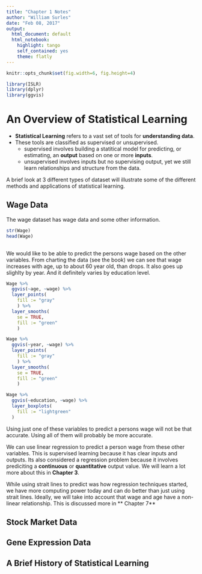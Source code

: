```yaml
---
title: "Chapter 1 Notes"
author: "William Surles"
date: "Feb 08, 2017"
output:
  html_document: default
  html_notebook:
    highlight: tango
    self_contained: yes
    theme: flatly
---
```


```r

knitr::opts_chunk$set(fig.width=6, fig.height=4)

```

```r

library(ISLR)
library(dplyr)
library(ggvis)

```

# An Overview of Statistical Learning

  - **Statistical Learning** refers to a vast set of tools for **understanding data**.
  - These tools are classified as supervised or unsupervised. 
    - supervised involves building a statitical model for predicting, or estimating, an **output** based on one or more **inputs**.
    - unsupervised involves inputs but no supervising output, yet we still learn relationships and structure from the data.

A brief look at 3 different types of dataset will illustrate some of the different methods and applications of statistical learning.

## Wage Data

The wage dataset has wage data and some other information. 

```r

str(Wage)
head(Wage)
  
```

We would like to be able to predict the persons wage based on the other variables.
From charting the data (see the book) we can see that wage increases with age, up to about 60 year old, than drops. 
It also goes up slighlty by year. 
And it definitely varies by education level. 

```r

Wage %>% 
  ggvis(~age, ~wage) %>% 
  layer_points(
    fill := "gray"
    ) %>%
  layer_smooths(
    se = TRUE,
    fill := "green"
    )

```
```r

Wage %>% 
  ggvis(~year, ~wage) %>% 
  layer_points(
    fill := "gray"
    ) %>%
  layer_smooths(
    se = TRUE,
    fill := "green"
    )

```

```r

Wage %>% 
  ggvis(~education, ~wage) %>% 
  layer_boxplots(
    fill := "lightgreen"
  )

```

Using just one of these variables to predict a persons wage will not be that accurate.
Using all of them will probably be more accurate. 

We can use linear regression to predict a person wage from these other variables. 
This is supervised learning because it has clear inputs and outputs. 
Its also considered a regression problem because it involves prediciting a **continuous** or **quantitative** output value. 
We will learn a lot more about this in **Chapter 3**.

While using strait lines to predict was how regression techniques started, we have more computing power today and can do better than just using strait lines. Ideally, we will take into account that wage and age have a non-linear relationship. This is discussed more in ** Chapter 7**

## Stock Market Data

## Gene Expression Data

## A Brief History of Statistical Learning